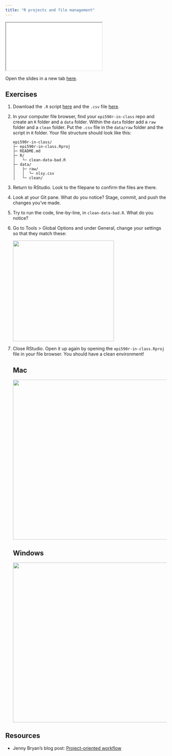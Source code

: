 ```yaml
---
title: "R projects and file management"
---
```


<div>

```{=html}
<iframe class="slide-deck" src="slides/03-projects.html"></iframe>
```

</div>

Open the slides in a new tab [here](slides/03-projects.qmd){target="_blank"}.

## Exercises

1.  Download the `.R` script [here](https://raw.githubusercontent.com/louisahsmith/epi590r-in-class/757acd5d2a9507e8eec1eb365c0cc1a16233f1d8/R/clean-data-bad.R) and the `.csv` file [here](https://raw.githubusercontent.com/louisahsmith/epi590r-in-class/757acd5d2a9507e8eec1eb365c0cc1a16233f1d8/data/raw/nlsy.csv).

2.  In your computer file browser, find your `epi590r-in-class` repo and create an `R` folder and a `data` folder. Within the `data` folder add a `raw` folder and a `clean` folder. Put the `.csv` file in the `data/raw` folder and the script in `R` folder. Your file structure should look like this:

    ```         
    epi590r-in-class/
    ├─ epi590r-in-class.Rproj
    ├─ README.md
    ├─ R/
    │   └─ clean-data-bad.R
    ├─ data/
    │   ├─ raw/
    │   │  └─ nlsy.csv
    │   └─ clean/
    ```

3.  Return to RStudio. Look to the filepane to confirm the files are there.

4.  Look at your Git pane. What do you notice? Stage, commit, and push the changes you've made.

5.  Try to run the code, line-by-line, in `clean-data-bad.R`. What do you notice?

6.  Go to Tools \> Global Options and under General, change your settings so that they match these:

    ![](images/Screenshot%202023-08-10%20at%205.14.32%20PM.png){width="315"}

7.  Close RStudio. Open it up again by opening the `epi590r-in-class.Rproj` file in your file browser. You should have a clean environment!

    ::: panel-tabset
    ## Mac

    ![](images/Screenshot%202023-08-10%20at%206.22.10%20PM.png){width="500"}

    ## Windows

    ![](images/Screenshot%202023-08-10%20at%206.28.46%20PM.png){width="500"}
    :::

## Resources

-   Jenny Bryan's blog post: [Project-oriented workflow](https://www.tidyverse.org/blog/2017/12/workflow-vs-script/)